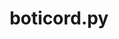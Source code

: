 ---
title: boticord.py
description: Основная документация по библиотеке Boticord.py
slug: /sdk/boticord.py
---